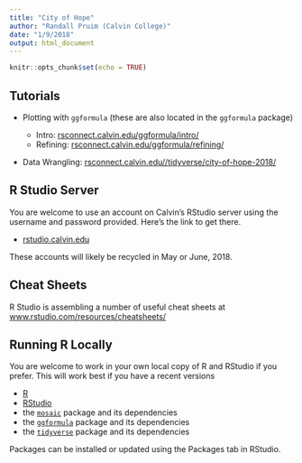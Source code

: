 ```yaml
---
title: "City of Hope"
author: "Randall Pruim (Calvin College)"
date: "1/9/2018"
output: html_document
---
```


```r
knitr::opts_chunk$set(echo = TRUE)
```


## Tutorials

 * Plotting with `ggformula` (these are also located in the `ggformula` package)
 
      * Intro: [rsconnect.calvin.edu/ggformula/intro/](http://rstudio.calvin.edu:3939/ggformula/intro/)
      * Refining: [rsconnect.calvin.edu/ggformula/refining/](http://rstudio.calvin.edu:3939/ggformula/refining/)
   
 
 * Data Wrangling: [rsconnect.calvin.edu//tidyverse/city-of-hope-2018/](http://rsconnect.calvin.edu/tidyverse/city-of-hope-2018/)


## R Studio Server

You are welcome to use an account on Calvin's RStudio server using the username and password 
provided.  Here's the link to get there.

  * [rstudio.calvin.edu](http://rstudio.calvin.edu)
  
These accounts will likely be recycled in May or June, 2018.

## Cheat Sheets

R Studio is assembling a number of useful cheat sheets at [www.rstudio.com/resources/cheatsheets/](https://www.rstudio.com/resources/cheatsheets/)
   
## Running R Locally

You are welcome to work in your own local copy of R and RStudio if you prefer.  This will work best if you have a recent versions 

  * [R](http://cran.r-project.org)
  * [RStudio](http://rstudio.com)
  * the [`mosaic`](https://github.com/ProjectMOSAIC/mosaic) package and its dependencies
  * the [`ggformula`](https://github.com/ProjectMOSAIC/mosaic) package and its dependencies
  * the [`tidyverse`](https://github.com/tidyverse/tidyverse) package and its dependencies
  
Packages can be installed or updated using the Packages tab in RStudio.


  
  